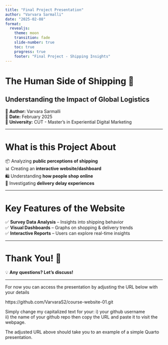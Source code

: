 ```yaml
---
title: "Final Project Presentation"
author: "Varvara Sarmalli"
date: "2025-02-08"
format:
  revealjs:
    theme: moon
    transition: fade
    slide-number: true
    toc: true
    progress: true
    footer: "Final Project - Shipping Insights"
---
```


# **The Human Side of Shipping** 🚢

## Understanding the Impact of Global Logistics

📌 **Author:** Varvara Sarmalli\
📌 **Date:** February 2025\
📌 **University:** CUT - Master's in Experiential Digital Marketing

------------------------------------------------------------------------

# **What is this Project About**

📦 Analyzing **public perceptions of shipping** \
📊 Creating an **interactive website/dashboard**\
🛍️ Understanding **how people shop online**\
🚚 Investigating **delivery delay experiences**

------------------------------------------------------------------------

# **Key Features of the Website**

✅ **Survey Data Analysis** – Insights into shipping behavior\
✅ **Visual Dashboards** – Graphs on shopping & delivery trends\
✅ **Interactive Reports** – Users can explore real-time insights

------------------------------------------------------------------------

# **Thank You!** 🎉

💡 **Any questions? Let’s discuss!**

------------------------------------------------------------------------

For now you can access the presentation by adjusting the URL below with your details

https://github.com/VarvaraS2/course-website-01.git

Simply change my capitalized text for your: i) your github username\
ii) the name of your github repo then copy the URL and paste it to visit the webpage.

The adjusted URL above should take you to an example of a simple Quarto presentation.
